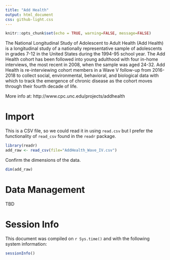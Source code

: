 ```yaml
---
title: "Add Health"
output: html_document
css: github-light.css
---
```


```r
knitr::opts_chunk$set(echo = TRUE, warning=FALSE, message=FALSE)
```

The National Longitudinal Study of Adolescent to Adult Health (Add Health) is a longitudinal study of a nationally representative sample of adolescents in grades 7-12 in the United States during the 1994-95 school year. The Add Health cohort has been followed into young adulthood with four in-home interviews, the most recent in 2008, when the sample was aged 24-32. Add Health is re-interviewing cohort members in a Wave V follow-up from 2016-2018 to collect social, environmental, behavioral, and biological data with which to track the emergence of chronic disease as the cohort moves through their fourth decade of life.

More info at: http://www.cpc.unc.edu/projects/addhealth 

# Import
This is a CSV file, so we could read it in using `read.csv` but I prefer the functionality of `read_csv` found in the `readr` package. 
```r
library(readr)
add_raw <- read_csv(file="AddHealth_Wave_IV.csv")
```

Confirm the dimensions of the data. 
```r
dim(add_raw)
```
 
# Data Management
TBD

# Session Info
This document was compiled on `r Sys.time()` and with the following system
information:
```r
sessionInfo()
```